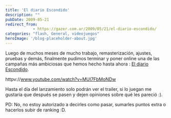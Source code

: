 ```yaml
---
title: 'El diario Escondido'
description: ""
pubDate: 2009-05-21
redirect_from: 
            - https://gazer.com.ar/2009/05/21/el-diario-escondido/
categories: "flash, General, videojuegos"
heroImage: '/blog-placeholder-about.jpg'
---
```

Luego de muchos meses de mucho trabajo, remasterización, ajustes, pruebas y demás, finalmente pudimos terminar y poner online una de las campañas más ambiciosas que hemos hecho hasta ahora : [El diario Escondido](http://www.eldiario.paginasamarillas.com.ar/).

httpv://www.youtube.com/watch?v=MUI7FbMoNDw

Hasta el día del lanzamiento solo podrán ver el trailer, si lo juegan me gustaría que después se pasen y dejen opiniones sobre qué les pareció :).

PD: No, no estoy autorizado a decirles como pasar, sumarles puntos extra o hacerlos subir de ranking :D.

